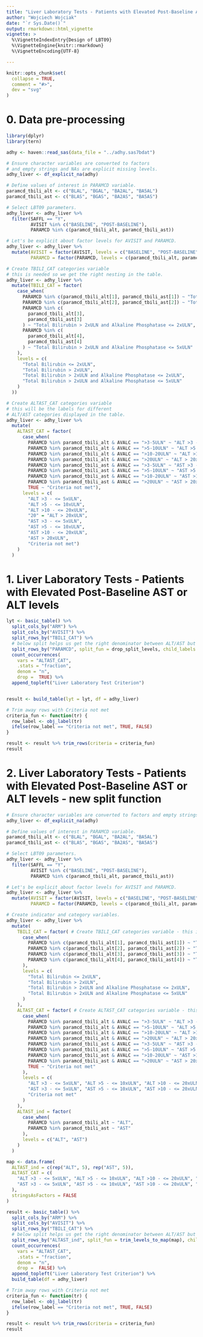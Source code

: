 ```yaml
---
title: "Liver Laboratory Tests - Patients with Elevated Post-Baseline AST or ALT levels (LBT09)"
author: "Wojciech Wojciak"
date: "`r Sys.Date()`"
output: rmarkdown::html_vignette
vignette: >
  %\VignetteIndexEntry{Design of LBT09}
  %\VignetteEngine{knitr::rmarkdown}
  %\VignetteEncoding{UTF-8}

---
```


```r
knitr::opts_chunk$set(
  collapse = TRUE,
  comment = "#>",
  dev = "svg"
)
```

# 0. Data pre-processing
```r
library(dplyr)
library(tern)

adhy <- haven::read_sas(data_file = "../adhy.sas7bdat")

# Ensure character variables are converted to factors
# and empty strings and NAs are explicit missing levels.
adhy_liver <- df_explicit_na(adhy)

# Define values of interest in PARAMCD variable.
paramcd_tbili_alt <- c("BLAL", "BGAL", "BA2AL", "BA5AL")
paramcd_tbili_ast <- c("BLAS", "BGAS", "BA2AS", "BA5AS")

# Select LBT09 parameters.
adhy_liver <- adhy_liver %>%
  filter(SAFFL == "Y",
         AVISIT %in% c("BASELINE", "POST-BASELINE"),
         PARAMCD %in% c(paramcd_tbili_alt, paramcd_tbili_ast))

# Let's be explicit about factor levels for AVISIT and PARAMCD.
adhy_liver <- adhy_liver %>%
  mutate(AVISIT = factor(AVISIT, levels = c("BASELINE", "POST-BASELINE")),
         PARAMCD = factor(PARAMCD, levels = c(paramcd_tbili_alt, paramcd_tbili_ast)))

# Create TBILI_CAT categories variable
# this is needed so we get the right nesting in the table.
adhy_liver <- adhy_liver %>%
  mutate(TBILI_CAT = factor(
    case_when(
      PARAMCD %in% c(paramcd_tbili_alt[1], paramcd_tbili_ast[1]) ~ "Total Bilirubin <= 2xULN",
      PARAMCD %in% c(paramcd_tbili_alt[2], paramcd_tbili_ast[2]) ~ "Total Bilirubin > 2xULN",
      PARAMCD %in% c(
        paramcd_tbili_alt[3],
        paramcd_tbili_ast[3]
      ) ~ "Total Bilirubin > 2xULN and Alkaline Phosphatase <= 2xULN",
      PARAMCD %in% c(
        paramcd_tbili_alt[4],
        paramcd_tbili_ast[4]
      ) ~ "Total Bilirubin > 2xULN and Alkaline Phosphatase <= 5xULN"
    ),
    levels = c(
      "Total Bilirubin <= 2xULN",
      "Total Bilirubin > 2xULN",
      "Total Bilirubin > 2xULN and Alkaline Phosphatase <= 2xULN",
      "Total Bilirubin > 2xULN and Alkaline Phosphatase <= 5xULN"
    )
  ))

# Create ALTAST_CAT categories variable
# this will be the labels for different
# ALT/AST categories displayed in the table.
adhy_liver <- adhy_liver %>%
  mutate(
    ALTAST_CAT = factor(
      case_when(
        PARAMCD %in% paramcd_tbili_alt & AVALC == ">3-5ULN" ~ "ALT >3 - <= 5xULN",
        PARAMCD %in% paramcd_tbili_alt & AVALC == ">5-10ULN" ~ "ALT >5 - <= 10xULN",
        PARAMCD %in% paramcd_tbili_alt & AVALC == ">10-20ULN" ~ "ALT >10 - <= 20xULN",
        PARAMCD %in% paramcd_tbili_alt & AVALC == ">20ULN" ~ "ALT > 20xULN",
        PARAMCD %in% paramcd_tbili_ast & AVALC == ">3-5ULN" ~ "AST >3 - <= 5xULN",
        PARAMCD %in% paramcd_tbili_ast & AVALC == ">5-10ULN" ~ "AST >5 - <= 10xULN",
        PARAMCD %in% paramcd_tbili_ast & AVALC == ">10-20ULN" ~ "AST >10 - <= 20xULN",
        PARAMCD %in% paramcd_tbili_ast & AVALC == ">20ULN" ~ "AST > 20xULN",
        TRUE ~ "Criteria not met"),
      levels = c(
        "ALT >3 - <= 5xULN",
        "ALT >5 - <= 10xULN",
        "ALT >10 - <= 20xULN",
        "20" = "ALT > 20xULN",
        "AST >3 - <= 5xULN",
        "AST >5 - <= 10xULN",
        "AST >10 - <= 20xULN",
        "AST > 20xULN",
        "Criteria not met")
    )
  )
```

# 1. Liver Laboratory Tests - Patients with Elevated Post-Baseline AST or ALT levels
```r
lyt <- basic_table() %>%
  split_cols_by("ARM") %>%
  split_cols_by("AVISIT") %>%
  split_rows_by("TBILI_CAT") %>%
  # below split helps us get the right denominator between ALT/AST but it's hidden
  split_rows_by("PARAMCD", split_fun = drop_split_levels, child_labels = "hidden") %>%
  count_occurrences(
    vars = "ALTAST_CAT",
    .stats = "fraction",
    denom = "n",
    drop =  TRUE) %>%
  append_topleft("Liver Laboratory Test Criterion")


result <- build_table(lyt = lyt, df = adhy_liver)

# Trim away rows with Criteria not met
criteria_fun <- function(tr) {
  row_label <- obj_label(tr)
  ifelse(row_label == "Criteria not met", TRUE, FALSE)
}

result <- result %>% trim_rows(criteria = criteria_fun)
result
```

# 2. Liver Laboratory Tests - Patients with Elevated Post-Baseline AST or ALT levels - new split function
```r

# Ensure character variables are converted to factors and empty strings and NAs are explicit missing levels.
adhy_liver <- df_explicit_na(adhy)

# Define values of interest in PARAMCD variable.
paramcd_tbili_alt <- c("BLAL", "BGAL", "BA2AL", "BA5AL")
paramcd_tbili_ast <- c("BLAS", "BGAS", "BA2AS", "BA5AS")

# Select LBT09 parameters.
adhy_liver <- adhy_liver %>%
  filter(SAFFL == "Y",
         AVISIT %in% c("BASELINE", "POST-BASELINE"),
         PARAMCD %in% c(paramcd_tbili_alt, paramcd_tbili_ast))

# Let's be explicit about factor levels for AVISIT and PARAMCD.
adhy_liver <- adhy_liver %>%
  mutate(AVISIT = factor(AVISIT, levels = c("BASELINE", "POST-BASELINE")),
         PARAMCD = factor(PARAMCD, levels = c(paramcd_tbili_alt, paramcd_tbili_ast)))

# Create indicator and category variables.
adhy_liver <- adhy_liver %>%
  mutate(
    TBILI_CAT = factor( # Create TBILI_CAT categories variable - this is needed so we get the right nesting in the table. # nolint
      case_when(
        PARAMCD %in% c(paramcd_tbili_alt[1], paramcd_tbili_ast[1]) ~ "Total Bilirubin <= 2xULN",
        PARAMCD %in% c(paramcd_tbili_alt[2], paramcd_tbili_ast[2]) ~ "Total Bilirubin > 2xULN",
        PARAMCD %in% c(paramcd_tbili_alt[3], paramcd_tbili_ast[3]) ~ "Total Bilirubin > 2xULN and Alkaline Phosphatase <= 2xULN", # nolint
        PARAMCD %in% c(paramcd_tbili_alt[4], paramcd_tbili_ast[4]) ~ "Total Bilirubin > 2xULN and Alkaline Phosphatase <= 5xULN" # nolint
      ),
      levels = c(
        "Total Bilirubin <= 2xULN",
        "Total Bilirubin > 2xULN",
        "Total Bilirubin > 2xULN and Alkaline Phosphatase <= 2xULN",
        "Total Bilirubin > 2xULN and Alkaline Phosphatase <= 5xULN"
      )
    ),
    ALTAST_CAT = factor( # Create ALTAST_CAT categories variable - this will be the labels for different ALT/AST categories displayed in the table. # nolint
      case_when(
        PARAMCD %in% paramcd_tbili_alt & AVALC == ">3-5ULN" ~ "ALT >3 - <= 5xULN",
        PARAMCD %in% paramcd_tbili_alt & AVALC == ">5-10ULN" ~ "ALT >5 - <= 10xULN",
        PARAMCD %in% paramcd_tbili_alt & AVALC == ">10-20ULN" ~ "ALT >10 - <= 20xULN",
        PARAMCD %in% paramcd_tbili_alt & AVALC == ">20ULN" ~ "ALT > 20xULN",
        PARAMCD %in% paramcd_tbili_ast & AVALC == ">3-5ULN" ~ "AST >3 - <= 5xULN",
        PARAMCD %in% paramcd_tbili_ast & AVALC == ">5-10ULN" ~ "AST >5 - <= 10xULN",
        PARAMCD %in% paramcd_tbili_ast & AVALC == ">10-20ULN" ~ "AST >10 - <= 20xULN",
        PARAMCD %in% paramcd_tbili_ast & AVALC == ">20ULN" ~ "AST > 20xULN",
        TRUE ~ "Criteria not met"
      ),
      levels = c(
        "ALT >3 - <= 5xULN", "ALT >5 - <= 10xULN", "ALT >10 - <= 20xULN", "20" = "ALT > 20xULN",
        "AST >3 - <= 5xULN", "AST >5 - <= 10xULN", "AST >10 - <= 20xULN", "AST > 20xULN",
        "Criteria not met"
      )
    ),
    ALTAST_ind = factor(
      case_when(
        PARAMCD %in% paramcd_tbili_alt ~ "ALT",
        PARAMCD %in% paramcd_tbili_ast ~ "AST"
      ),
      levels = c("ALT", "AST")
    )
  )

map <- data.frame(
  ALTAST_ind = c(rep("ALT", 5), rep("AST", 5)),
  ALTAST_CAT = c(
    "ALT >3 - <= 5xULN", "ALT >5 - <= 10xULN", "ALT >10 - <= 20xULN", "20" = "ALT > 20xULN", "Criteria not met",
    "AST >3 - <= 5xULN", "AST >5 - <= 10xULN", "AST >10 - <= 20xULN", "AST > 20xULN", "Criteria not met"
  ),
  stringsAsFactors = FALSE
)

result <- basic_table() %>%
  split_cols_by("ARM") %>%
  split_cols_by("AVISIT") %>%
  split_rows_by("TBILI_CAT") %>%
  # below split helps us get the right denominator between ALT/AST but it can be hidden
  split_rows_by("ALTAST_ind", split_fun = trim_levels_to_map(map), child_labels = "hidden") %>%
  count_occurrences(
    vars = "ALTAST_CAT",
    .stats = "fraction",
    denom = "n",
    drop =  FALSE) %>%
  append_topleft("Liver Laboratory Test Criterion") %>%
  build_table(df = adhy_liver)

# Trim away rows with Criteria not met
criteria_fun <- function(tr) {
  row_label <- obj_label(tr)
  ifelse(row_label == "Criteria not met", TRUE, FALSE)
}

result <- result %>% trim_rows(criteria = criteria_fun)
result
```
